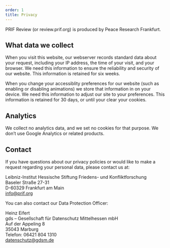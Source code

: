 ```yaml
---
order: 1
title: Privacy
---
```


PRIF Review (or review.prif.org) is produced by Peace Research Frankfurt.

## What data we collect

When you visit this website, our webserver records standard data about your request, including your IP address, the time of your visit, and your browser. We need this information to ensure the reliability and security of our website. This information is retained for six weeks.

When you change your accessiblity preferences for our website (such as enabling or disabling animations) we store that information in on your device. We need this information to adjust our site to your preferences. This information is retained for 30 days, or until your clear your cookies.

## Analytics

We collect no analytics data, and we set no cookies for that purpose. We don’t use Google Analytics or related products.

## Contact

If you have questions about our privacy policies or would like to make a request regarding your personal data, please contact us at:

Leibniz-Institut Hessische Stiftung Friedens- und Konfliktforschung\
Baseler Straße 27-31\
D-60329 Frankfurt am Main\
[info@prif.org](mailto:info@prif.org)

You can also contact our Data Protection Officer:

Heinz Eifert\
gds – Gesellschaft für Datenschutz Mittelhessen mbH\
Auf der Appeling 8\
35043 Marburg\
Telefon: 06421 804 1310\
[datenschutz@gdsm.de](mailto:datenschutz@gdsm.de)
